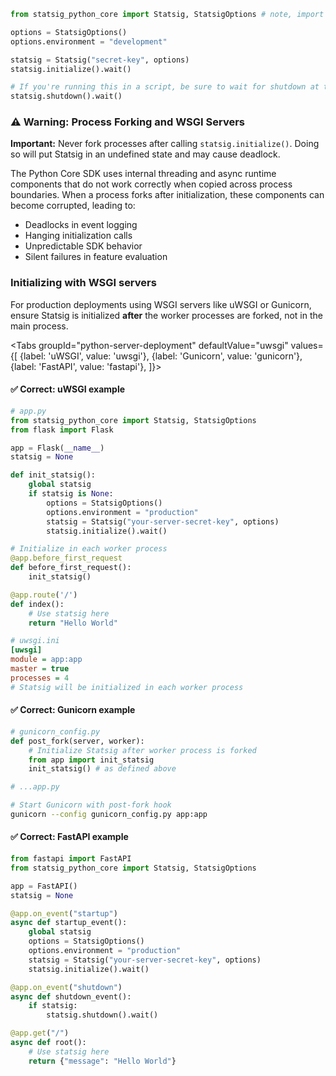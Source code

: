 
```python
from statsig_python_core import Statsig, StatsigOptions # note, import statement has underscores while install has dashes

options = StatsigOptions()
options.environment = "development"

statsig = Statsig("secret-key", options)
statsig.initialize().wait()

# If you're running this in a script, be sure to wait for shutdown at the end to flush event logs to statsig
statsig.shutdown().wait()
```

### ⚠️ Warning: Process Forking and WSGI Servers

**Important:** Never fork processes after calling `statsig.initialize()`. Doing so will put Statsig in an undefined state and may cause deadlock.

The Python Core SDK uses internal threading and async runtime components that do not work correctly when copied across process boundaries. When a process forks after initialization, these components can become corrupted, leading to:

- Deadlocks in event logging
- Hanging initialization calls
- Unpredictable SDK behavior
- Silent failures in feature evaluation

### Initializing with WSGI servers

For production deployments using WSGI servers like uWSGI or Gunicorn, ensure Statsig is initialized **after** the worker processes are forked, not in the main process.

<Tabs
  groupId="python-server-deployment"
  defaultValue="uwsgi"
  values={[
    {label: 'uWSGI', value: 'uwsgi'},
    {label: 'Gunicorn', value: 'gunicorn'},
    {label: 'FastAPI', value: 'fastapi'},
  ]}>
  <TabItem value="uwsgi">

#### ✅ Correct: uWSGI example

```python
# app.py
from statsig_python_core import Statsig, StatsigOptions
from flask import Flask

app = Flask(__name__)
statsig = None

def init_statsig():
    global statsig
    if statsig is None:
        options = StatsigOptions()
        options.environment = "production"
        statsig = Statsig("your-server-secret-key", options)
        statsig.initialize().wait()

# Initialize in each worker process
@app.before_first_request
def before_first_request():
    init_statsig()

@app.route('/')
def index():
    # Use statsig here
    return "Hello World"
```

```ini
# uwsgi.ini
[uwsgi]
module = app:app
master = true
processes = 4
# Statsig will be initialized in each worker process
```

  </TabItem>
  <TabItem value="gunicorn">

#### ✅ Correct: Gunicorn example

```python
# gunicorn_config.py
def post_fork(server, worker):
    # Initialize Statsig after worker process is forked
    from app import init_statsig
    init_statsig() # as defined above

# ...app.py
```

```bash
# Start Gunicorn with post-fork hook
gunicorn --config gunicorn_config.py app:app
```

  </TabItem>
  <TabItem value="fastapi">

#### ✅ Correct: FastAPI example

```python
from fastapi import FastAPI
from statsig_python_core import Statsig, StatsigOptions

app = FastAPI()
statsig = None

@app.on_event("startup")
async def startup_event():
    global statsig
    options = StatsigOptions()
    options.environment = "production"
    statsig = Statsig("your-server-secret-key", options)
    statsig.initialize().wait()

@app.on_event("shutdown")
async def shutdown_event():
    if statsig:
        statsig.shutdown().wait()

@app.get("/")
async def root():
    # Use statsig here
    return {"message": "Hello World"}
```

  </TabItem>
</Tabs>
